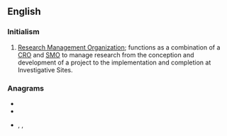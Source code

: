 ==English==

===Initialism===
{{rfc-header|Initialism}}
{{head|en|initialism}}
# [[Research Management Organization]]; functions as a combination of a [[CRO]] and [[SMO]] to manage research from the conception and development of a project to the implementation and completion at Investigative Sites.

===Anagrams===
* {{l|en|MOR}}
* {{l|en|MRO}}
* {{l|en|Rom}}, {{l|en|Rom.}}, {{l|en|ROM}}